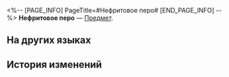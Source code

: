 <%-- [PAGE_INFO]
PageTitle=#Нефритовое перо#
[END_PAGE_INFO] --%>
{{Предмет Инфобокс
|id          = 262
|Изображение = Предмет Нефритовое перо.png
|Тип         = 
|Инвентарь   = Ценные предметы
|Редкость    = 5
|Эффект      = 
|Описание    = Можно обменять на награды в магазине «Шутки сбываются».
|Источник1   = [[Зал забвения]]
|Источник2   = [[Чистый вымысел]]
|Источник3   = [[Иллюзия конца]]
}}
{{Описание|В 2104-й янтарной эре Фоменко, машинистка Школы свечей, нашла немого попугая. Она трепетно заботилась о нём, но тот не прожил и десяти лет. В память о немом друге Фоменко изготовила десять писчих перьев из оперенья попугая. Одно она оставила себе, а остальные девять спрятала в сейфе.<br />Своим пером она писала аннотации на протяжении целой янтарной эры и уберегла множество древних документов от полного забвения. На её похоронах рыдали её сверстники и ученики, ведь «лампа, освещающая наше космическое прошлое, угасла».<br />И только когда люди пригляделись к наследию Фоменко, они поняли, что своим пером она писала лишь ложь.<br /><br />''«С истоков человеческой истории птицы наблюдали, как люди совершали подвиги, глупости и глупые подвиги. Птицы знали. Птицы принимали участие. Птицы хранили молчание».''}}
'''Нефритовое перо''' — [[Предмет]].

==На других языках==
{{На других языках
|en   = Jade Feather
|zhs  = 璧羽
|zht  = 璧羽
|ja   = 璧羽
|ko   = 옥 깃털
|es   = Pluma de jade
|fr   = Plume de jade
|ru   = Нефритовое перо
|th   = Jade Feather
|vi   = Lông Vũ Ngọc
|de   = Jadefeder
|id   = Jade Feather
|pt   = Pena de Jade
}}

==История изменений==
{{История изменений|3.5}}